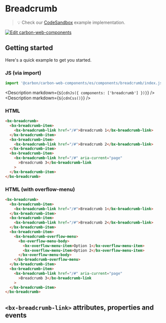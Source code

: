 
# Breadcrumb

> 💡 Check our
> [CodeSandbox](https://codesandbox.io/s/github/carbon-design-system/carbon-for-ibm-dotcom/tree/main/packages/carbon-web-components/examples/codesandbox/basic/components/breadcrumb)
> example implementation.

[![Edit carbon-web-components](https://codesandbox.io/static/img/play-codesandbox.svg)](https://codesandbox.io/s/github/carbon-design-system/carbon-for-ibm-dotcom/tree/main/packages/carbon-web-components/examples/codesandbox/basic/components/breadcrumb)

## Getting started

Here's a quick example to get you started.

### JS (via import)

```javascript
import '@carbon/carbon-web-components/es/components/breadcrumb/index.js';
```

<Description markdown={`${cdnJs({ components: ['breadcrumb'] })}`} />
<Description markdown={`${cdnCss()}`} />

### HTML

```html
<bx-breadcrumb>
  <bx-breadcrumb-item>
    <bx-breadcrumb-link href="/#">Breadcrumb 1</bx-breadcrumb-link>
  </bx-breadcrumb-item>
  <bx-breadcrumb-item>
    <bx-breadcrumb-link href="/#">Breadcrumb 2</bx-breadcrumb-link>
  </bx-breadcrumb-item>
  <bx-breadcrumb-item>
    <bx-breadcrumb-link href="/#" aria-current="page"
      >Breadcrumb 3</bx-breadcrumb-link
    >
  </bx-breadcrumb-item>
</bx-breadcrumb>
```

### HTML (with overflow-menu)

```html
<bx-breadcrumb>
  <bx-breadcrumb-item>
    <bx-breadcrumb-link href="/#">Breadcrumb 1</bx-breadcrumb-link>
  </bx-breadcrumb-item>
  <bx-breadcrumb-item>
    <bx-breadcrumb-link href="/#">Breadcrumb 2</bx-breadcrumb-link>
  </bx-breadcrumb-item>
  <bx-breadcrumb-item>
    <bx-breadcrumb-overflow-menu>
      <bx-overflow-menu-body>
        <bx-overflow-menu-item>Option 1</bx-overflow-menu-item>
        <bx-overflow-menu-item>Option 2</bx-overflow-menu-item>
      </bx-overflow-menu-body>
    </bx-breadcrumb-overflow-menu>
  </bx-breadcrumb-item>
  <bx-breadcrumb-item>
    <bx-breadcrumb-link href="/#" aria-current="page"
      >Breadcrumb 3</bx-breadcrumb-link
    >
  </bx-breadcrumb-item>
</bx-breadcrumb>
```

## `<bx-breadcrumb-link>` attributes, properties and events

<Props of="bx-breadcrumb-link" />
